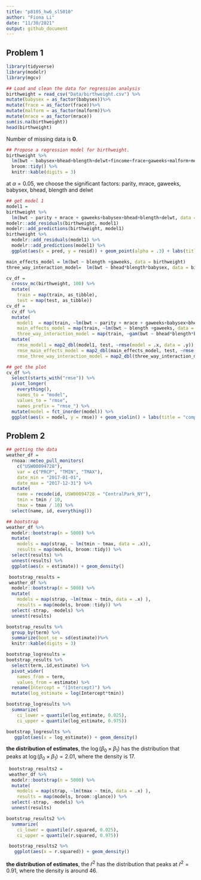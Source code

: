 ```yaml
---
title: "p8105_hw6_sl5010"
author: "Fiona Li"
date: "11/30/2021"
output: github_document
---
```


## Problem 1

```r
library(tidyverse)
library(modelr)
library(mgcv)
```

```r
## Load and clean the data for regression analysis
birthweight = read_csv("Data/birthweight.csv") %>%
mutate(babysex = as_factor(babysex))%>%
mutate(frace = as_factor(frace))%>%
mutate(malform = as_factor(malform))%>%
mutate(mrace = as_factor(mrace))
sum(is.na(birthweight))
head(birthweight) 
```
Number of missing data is **0**.

```r
## Propose a regression model for birthweight.
birthweight %>% 
  lm(bwt ~ babysex+bhead+blength+delwt+fincome+frace+gaweeks+malform+menarche+mheight+momage+mrace+parity+pnumlbw+pnumsga+ppbmi+ppwt+smoken+wtgain, data = .) %>% 
  broom::tidy() %>% 
  knitr::kable(digits = 3)
```

at $\alpha = 0.05$, we choose the significant factors: parity, mrace, gaweeks, babysex, bhead, blength and delwt

```r
## get model 1
model1 = 
birthweight %>%
  lm(bwt ~ parity + mrace + gaweeks+babysex+bhead+blength+delwt, data = .)
modelr::add_residuals(birthweight, model1)
modelr::add_predictions(birthweight, model1)
birthweight %>% 
  modelr::add_residuals(model1) %>%
  modelr::add_predictions(model1) %>%
  ggplot(aes(x = pred, y = resid)) + geom_point(alpha = .3) + labs(title = "plot of model residuals against fitted values")
```

```r
main_effects_model = lm(bwt ~ blength +gaweeks, data = birthweight)
three_way_interaction_model=  lm(bwt ~ bhead*blength*babysex, data = birthweight)
```

```r
cv_df =
  crossv_mc(birthweight, 100) %>% 
  mutate(
    train = map(train, as_tibble),
    test = map(test, as_tibble))
cv_df = 
  cv_df %>% 
  mutate(
    model1  = map(train, ~lm(bwt ~ parity + mrace + gaweeks+babysex+bhead+blength+delwt, data = .x)),
    main_effects_model = map(train, ~lm(bwt ~ blength +gaweeks, data = .x)),
    three_way_interaction_model = map(train, ~gam(bwt ~ bhead*blength*babysex, data = as_tibble(.x)))) %>% 
  mutate(
    rmse_model1 = map2_dbl(model1, test, ~rmse(model = .x, data = .y)),
    rmse_main_effects_model = map2_dbl(main_effects_model, test, ~rmse(model = .x, data = .y)),
    rmse_three_way_interaction_model = map2_dbl(three_way_interaction_model, test, ~rmse(model = .x, data = .y)))
```

```r
## get the plot
cv_df %>% 
  select(starts_with("rmse")) %>% 
  pivot_longer(
    everything(),
    names_to = "model", 
    values_to = "rmse",
    names_prefix = "rmse_") %>% 
  mutate(model = fct_inorder(model)) %>% 
  ggplot(aes(x = model, y = rmse)) + geom_violin() + labs(title = "comparison in terms of the cross-validated prediction error")
```
## Problem 2

```r
## getting the data
weather_df = 
  rnoaa::meteo_pull_monitors(
    c("USW00094728"),
    var = c("PRCP", "TMIN", "TMAX"), 
    date_min = "2017-01-01",
    date_max = "2017-12-31") %>%
  mutate(
    name = recode(id, USW00094728 = "CentralPark_NY"),
    tmin = tmin / 10,
    tmax = tmax / 10) %>%
  select(name, id, everything())
```

```r
## bootstrap
weather_df %>% 
  modelr::bootstrap(n = 5000) %>% 
  mutate(
    models = map(strap, ~ lm(tmin ~ tmax, data = .x)),
    results = map(models, broom::tidy)) %>% 
  select(results) %>% 
  unnest(results) %>% 
  ggplot(aes(x = estimate)) + geom_density()
```

```r
 bootstrap_results = 
 weather_df %>% 
  modelr::bootstrap(n = 5000) %>% 
  mutate(
    models = map(strap, ~lm(tmax ~ tmin, data = .x) ),
    results = map(models, broom::tidy)) %>% 
  select(-strap, -models) %>% 
  unnest(results) 

bootstrap_results %>% 
  group_by(term) %>% 
  summarize(boot_se = sd(estimate))%>% 
  knitr::kable(digits = 3)

bootstrap_logresults = 
bootstrap_results %>%  
  select(term,.id,estimate) %>%
  pivot_wider(
    names_from = term,
    values_from = estimate) %>%
  rename(Intercept = "(Intercept)") %>%
  mutate(log_estimate = log(Intercept*tmin))

bootstrap_logresults %>% 
  summarize(
    ci_lower = quantile(log_estimate, 0.025), 
    ci_upper = quantile(log_estimate, 0.975))

bootstrap_logresults %>%
   ggplot(aes(x = log_estimate)) + geom_density()
```

**the distribution of estimates**, the $\log(\beta_0\times \beta_1)$ has the distribution that peaks at $\log(\beta_0\times \beta_1)=2.01$, where the density is 17.

```r
 bootstrap_results2 = 
 weather_df %>% 
  modelr::bootstrap(n = 5000) %>% 
  mutate(
    models = map(strap, ~lm(tmax ~ tmin, data = .x) ),
    results = map(models, broom::glance)) %>% 
  select(-strap, -models) %>% 
  unnest(results) 

bootstrap_results2 %>% 
  summarize(
    ci_lower = quantile(r.squared, 0.025), 
    ci_upper = quantile(r.squared, 0.975))

 bootstrap_results2 %>%
   ggplot(aes(x = r.squared)) + geom_density()
```

**the distribution of estimates**, the $\hat r ^2$ has the distribution that peaks at $\hat r ^2=0.91$, where the density is around 46.
